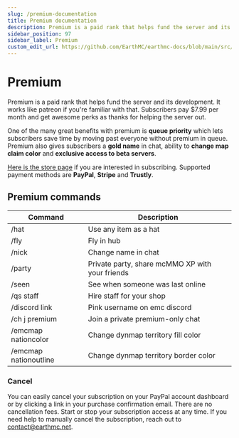 ---
slug: /premium-documentation
title: Premium documentation
description: Premium is a paid rank that helps fund the server and its development. It works like patreon if you're familiar with that. Subscribers pay $7.99 per month and get awesome perks as thanks for helping the server out. 
sidebar_position: 97
sidebar_label: Premium
custom_edit_url: https://github.com/EarthMC/earthmc-docs/blob/main/src/docs/premium.mdx
---
# Premium
Premium is a paid rank that helps fund the server and its development. It works like patreon if you're familiar with that. Subscribers pay $7.99 per month and get awesome perks as thanks for helping the server out. 

One of the many great benefits with premium is **queue priority** which lets subscribers save time by moving past everyone without premium in queue. Premium also gives subscribers a **gold name** in chat, ability to **change map claim color** and **exclusive access to beta servers**.

[Here is the store page](https://store.earthmc.net/category/premium) if you are interested in subscribing. Supported payment methods are **PayPal**, **Stripe** and **Trustly**.

## Premium commands
| Command        | Description
| ------------- |-------------
| /hat   | Use any item as a hat
| /fly      | Fly in hub
| /nick | Change name in chat
| /party | Private party, share mcMMO XP with your friends
| /seen | See when someone was last online
| /qs staff | Hire staff for your shop
| /discord link | Pink username on emc discord
| /ch j premium | Join a private premium-only chat
| /emcmap nationcolor | Change dynmap territory fill color
| /emcmap nationoutline | Change dynmap territory border color

### Cancel
You can easily cancel your subscription on your PayPal account dashboard or by clicking a link in your purchase confirmation email. There are no cancellation fees. Start or stop your subscription access at any time. If you need help to manually cancel the subscription, reach out to contact@earthmc.net.
